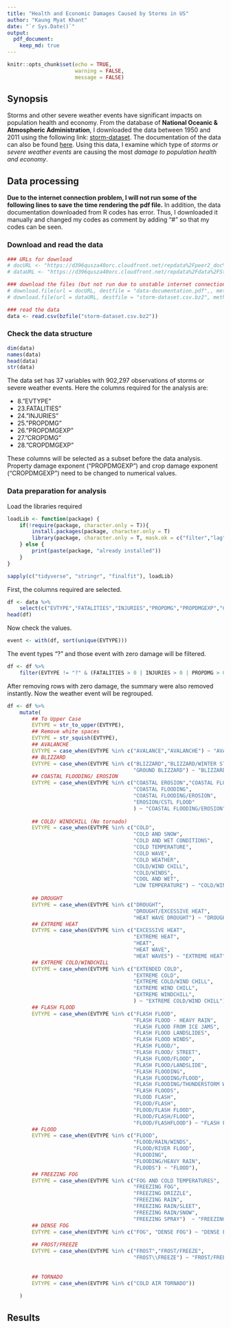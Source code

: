 ```yaml
---
title: "Health and Economic Damages Caused by Storms in US"
author: "Kaung Myat Khant"
date: "`r Sys.Date()`"
output:
  pdf_document:
    keep_md: true
---
```


```r
knitr::opts_chunk$set(echo = TRUE,
                      warning = FALSE,
                      message = FALSE)
```

## Synopsis

Storms and other severe weather events have significant impacts on population health and economy. From the database of **National Oceanic & Atmospheric Administration**, I downloaded the data between 1950 and 2011 using the following link: [storm-dataset](https://d396qusza40orc.cloudfront.net/repdata%2Fdata%2FStormData.csv.bz2). The documentation of the data can also be found [here](https://d396qusza40orc.cloudfront.net/repdata%2Fpeer2_doc%2Fpd01016005curr.pdf). Using this data, I examine which type of *storms or severe weather events* are causing the most *damage to population health and economy*.

## Data processing

**Due to the internet connection problem, I will not run some of the following lines to save the time rendering the pdf file.** In addition, the data documentation downloaded from R codes has error. Thus, I downloaded it manually and changed my codes as comment by adding "\#" so that my codes can be seen.

### Download and read the data

```r
### URLs for download
# docURL <- "https://d396qusza40orc.cloudfront.net/repdata%2Fpeer2_doc%2Fpd01016005curr.pdf"
# dataURL <- "https://d396qusza40orc.cloudfront.net/repdata%2Fdata%2FStormData.csv.bz2"

### download the files (but not run due to unstable internet connection)
# download.file(url = docURL, destfile = "data-documentation.pdf",, method = "libcurl")
# download.file(url = dataURL, destfile = "storm-dataset.csv.bz2", method = "libcurl")

### read the data
data <- read.csv(bzfile("storm-dataset.csv.bz2"))
```

### Check the data structure

```r
dim(data)
names(data)
head(data)
str(data)

```

The data set has 37 variables with 902,297 observations of storms or severe weather events. Here the columns required for the analysis are:

-   8."EVTYPE"
-   23.FATALITIES"
-   24."INJURIES"
-   25."PROPDMG"
-   26."PROPDMGEXP"
-   27."CROPDMG"
-   28."CROPDMGEXP"  

These columns will be selected as a subset before the data analysis. Property damage exponent ("PROPDMGEXP") and crop damage exponent ("CROPDMGEXP") need to be changed to numerical values.  

### Data preparation for analysis

Load the libraries required
```r
loadLib <- function(package) {
    if(!require(package, character.only = T)){
        install.packages(package, character.only = T)
        library(package, character.only = T, mask.ok = c("filter","lag"))
    } else {
        print(paste(package, "already installed"))
    }
}

sapply(c("tidyverse", "stringr", "finalfit"), loadLib)
```


First, the columns required are selected.
```r
df <- data %>% 
    select(c("EVTYPE","FATALITIES","INJURIES","PROPDMG","PROPDMGEXP","CROPDMG","CROPDMGEXP"))
head(df)
```

  
Now check the values.
```r
event <- with(df, sort(unique(EVTYPE)))
```
The event types "?" and those event with zero damage will be filtered.
```r
df <- df %>% 
    filter(EVTYPE != "?" & (FATALITIES > 0 | INJURIES > 0 | PROPDMG > 0 | CROPDMG > 0))
```

After removing rows with zero damage, the summary were also removed instantly. Now the weather event will be regrouped.

```r
df <- df %>% 
    mutate(
        ## To Upper Case
        EVTYPE = str_to_upper(EVTYPE),
        ## Remove white spaces
        EVTYPE = str_squish(EVTYPE),
        ## AVALANCHE
        EVTYPE = case_when(EVTYPE %in% c("AVALANCE","AVALANCHE") ~ "AVALANCHE"),
        ## BLIZZARD
        EVTYPE = case_when(EVTYPE %in% c("BLIZZARD","BLIZZARD/WINTER STORM",
                                         "GROUND BLIZZARD") ~ "BLIZZARD"),
        ## COASTAL FLOODING/ EROSION
        EVTYPE = case_when(EVTYPE %in% c("COASTAL EROSION","COASTAL FLOOD",
                                         "COASTAL FLOODING", 
                                         "COASTAL FLOODING/EROSION",
                                         "EROSION/CSTL FLOOD"
                                         ) ~ "COASTAL FLOODING/EROSION"),
        
        ## COLD/ WINDCHILL (No tornado)
        EVTYPE = case_when(EVTYPE %in% c("COLD",
                                         "COLD AND SNOW",
                                         "COLD AND WET CONDITIONS",
                                         "COLD TEMPERATURE",
                                         "COLD WAVE",
                                         "COLD WEATHER",
                                         "COLD/WIND CHILL",
                                         "COLD/WINDS",
                                         "COOL AND WET",
                                         "LOW TEMPERATURE") ~ "COLD/WIND CHILL"),
        
        ## DROUGHT
        EVTYPE = case_when(EVTYPE %in% c("DROUGHT",
                                         "DROUGHT/EXCESSIVE HEAT",
                                         "HEAT WAVE DROUGHT") ~ "DROUGHT"),
        ## EXTREME HEAT 
        EVTYPE = case_when(EVTYPE %in% c("EXCESSIVE HEAT",
                                         "EXTREME HEAT",
                                         "HEAT",
                                         "HEAT WAVE",
                                         "HEAT WAVES") ~ "EXTREME HEAT"),
        ## EXTREME COLD/WINDCHILL
        EVTYPE = case_when(EVTYPE %in% c("EXTENDED COLD",
                                         "EXTREME COLD",
                                         "EXTREME COLD/WIND CHILL",
                                         "EXTREME WIND CHILL",
                                         "EXTREME WINDCHILL",
                                         ) ~ "EXTREME COLD/WIND CHILL"),
        ## FLASH FLOOD
        EVTYPE = case_when(EVTYPE %in% c("FLASH FLOOD",
                                         "FLASH FLOOD - HEAVY RAIN",
                                         "FLASH FLOOD FROM ICE JAMS",
                                         "FLASH FLOOD LANDSLIDES",
                                         "FLASH FLOOD WINDS",
                                         "FLASH FLOOD/",
                                         "FLASH FLOOD/ STREET",
                                         "FLASH FLOOD/FLOOD",
                                         "FLASH FLOOD/LANDSLIDE",
                                         "FLASH FLOODING",
                                         "FLASH FLOODING/FLOOD",
                                         "FLASH FLOODING/THUNDERSTORM WI",
                                         "FLASH FLOODS",
                                         "FLOOD FLASH",
                                         "FLOOD/FLASH",
                                         "FLOOD/FLASH FLOOD",
                                         "FLOOD/FLASH/FLOOD",
                                         "FLOOD/FLASHFLOOD") ~ "FLASH FLOOD"),
        ## FLOOD
        EVTYPE = case_when(EVTYPE %in% c("FLOOD",
                                         "FLOOD/RAIN/WINDS",
                                         "FLOOD/RIVER FLOOD",
                                         "FLOODING",
                                         "FLOODING/HEAVY RAIN",
                                         "FLOODS") ~ "FLOOD"),
        ## FREEZING FOG
        EVTYPE = case_when(EVTYPE %in% c("FOG AND COLD TEMPERATURES",
                                         "FREEZING FOG",
                                         "FREEZING DRIZZLE",
                                         "FREEZING RAIN",
                                         "FREEZING RAIN/SLEET",
                                         "FREEZING RAIN/SNOW",
                                         "FREEZING SPRAY")  ~ "FREEZING FOG"),
        ## DENSE FOG
        EVTYPE = case_when(EVTYPE %in% c("FOG", "DENSE FOG") ~ "DENSE FOG"),
        
        ## FROST/FREEZE
        EVTYPE = case_when(EVTYPE %in% c("FROST","FROST/FREEZE",
                                         "FROST\\FREEZE") ~ "FROST/FREEZE")
        
        
        ## TORNADO
        EVTYPE = case_when(EVTYPE %in% c("COLD AIR TORNADO"))
        
    )
```


## Results
```r

```

